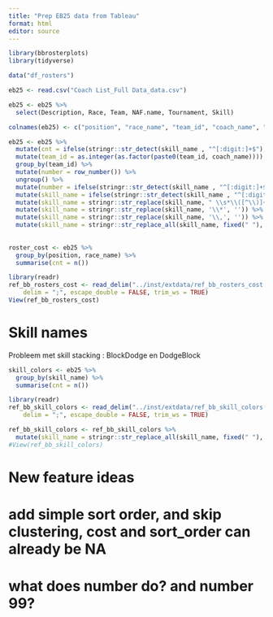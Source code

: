 ```yaml
---
title: "Prep EB25 data from Tableau"
format: html
editor: source
---
```


```r
library(bbrosterplots)
library(tidyverse)
```

```r
data("df_rosters")
```

```r
eb25 <- read.csv("Coach List_Full Data_data.csv")

eb25 <- eb25 %>%
  select(Description, Race, Team, NAF.name, Tournament, Skill)

colnames(eb25) <- c("position", "race_name", "team_id", "coach_name", "group_name", "skill_name")

eb25 <- eb25 %>%
  mutate(cnt = ifelse(stringr::str_detect(skill_name , "^[:digit:]+$"), as.integer(skill_name), 1)) %>%
  mutate(team_id = as.integer(as.factor(paste0(team_id, coach_name)))) %>%
  group_by(team_id) %>%
  mutate(number = row_number()) %>%
  ungroup() %>%
  mutate(number = ifelse(stringr::str_detect(skill_name , "^[:digit:]+$"), 99, number)) %>%
  mutate(skill_name = ifelse(stringr::str_detect(skill_name , "^[:digit:]+$"), "", skill_name)) %>%
  mutate(skill_name = stringr::str_replace(skill_name, " \\s*\\([^\\)]+\\)", "")) %>%
  mutate(skill_name = stringr::str_replace(skill_name, '\\*', '')) %>%
  mutate(skill_name = stringr::str_replace(skill_name, '\\,', '')) %>%
  mutate(skill_name = stringr::str_replace_all(skill_name, fixed(" "), ""))
  
  
roster_cost <- eb25 %>%
  group_by(position, race_name) %>%
  summarise(cnt = n())


```

```r
library(readr)
ref_bb_rosters_cost <- read_delim("../inst/extdata/ref_bb_rosters_cost.csv", 
    delim = ";", escape_double = FALSE, trim_ws = TRUE)
View(ref_bb_rosters_cost)
```

# Skill names

Probleem met skill stacking : BlockDodge en DodgeBlock

```r
skill_colors <- eb25 %>%
  group_by(skill_name) %>%
  summarise(cnt = n())

library(readr)
ref_bb_skill_colors <- read_delim("../inst/extdata/ref_bb_skill_colors.csv", 
    delim = ";", escape_double = FALSE, trim_ws = TRUE)

ref_bb_skill_colors <- ref_bb_skill_colors %>%
  mutate(skill_name = stringr::str_replace_all(skill_name, fixed(" "), ""))
#View(ref_bb_skill_colors)
```

# New feature ideas

# add simple sort order, and skip clustering, cost and sort_order can already be NA
# what does number do? and number 99?

